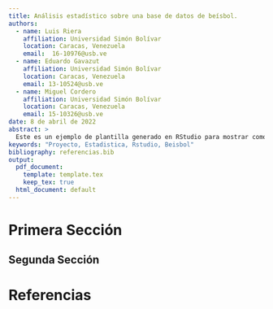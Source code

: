 ```yaml
---
title: Análisis estadístico sobre una base de datos de beísbol.
authors:
  - name: Luis Riera
    affiliation: Universidad Simón Bolívar
    location: Caracas, Venezuela
    email:  16-10976@usb.ve
  - name: Eduardo Gavazut
    affiliation: Universidad Simón Bolívar
    location: Caracas, Venezuela
    email: 13-10524@usb.ve
  - name: Miguel Cordero
    affiliation: Universidad Simón Bolívar
    location: Caracas, Venezuela
    email: 15-10326@usb.ve
date: 8 de abril de 2022
abstract: >
  Este es un ejemplo de plantilla generado en RStudio para mostrar como se vería el proyecto final. Se realizarán una serie de análisis cuantitativos y cualitativos sobre una base de datos de beísbol. Se exponen los resultados y algunas conclusiones que se pueden extraer de los mismos. Cualquier error puede ser notificado para su corrección final. ESTO NO ES UN RESUMEN, se los estoy diciendo literal XD.
keywords: "Proyecto, Estadistica, Rstudio, Beisbol"
bibliography: referencias.bib
output: 
  pdf_document:
    template: template.tex
    keep_tex: true
  html_document: default
---
```


# Primera Sección 


## Segunda Sección


# Referencias 